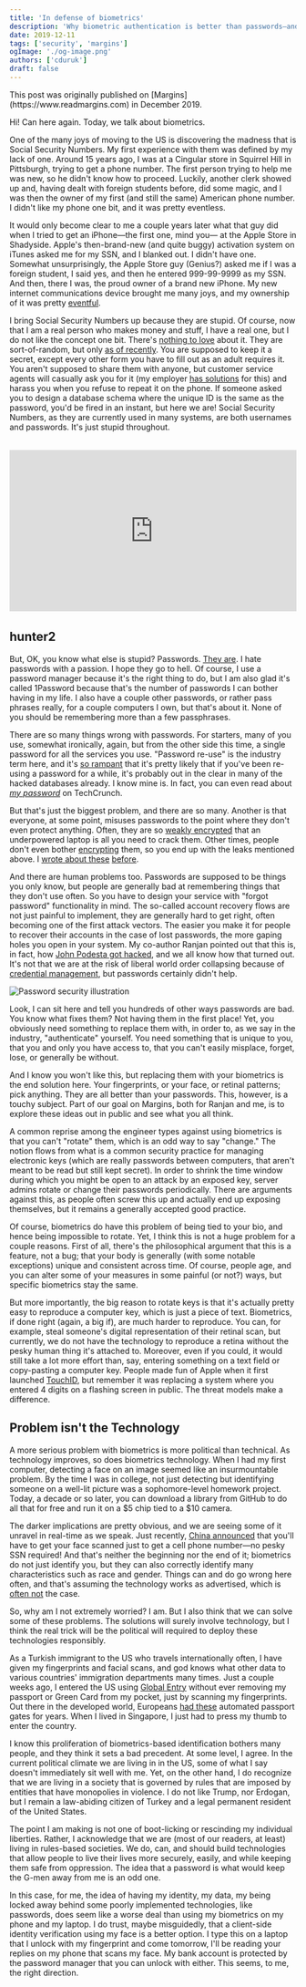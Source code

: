 ```yaml
---
title: 'In defense of biometrics'
description: 'Why biometric authentication is better than passwords—and how to think about the political implications of widespread biometric systems'
date: 2019-12-11
tags: ['security', 'margins']
ogImage: './og-image.png'
authors: ['cduruk']
draft: false
---
```




<Callout variant="note">
This post was originally published on [Margins](https://www.readmargins.com) in December 2019.
</Callout>

Hi! Can here again. Today, we talk about biometrics.

One of the many joys of moving to the US is discovering the madness that is Social Security Numbers. My first experience with them was defined by my lack of one. Around 15 years ago, I was at a Cingular store in Squirrel Hill in Pittsburgh, trying to get a phone number. The first person trying to help me was new, so he didn't know how to proceed. Luckily, another clerk showed up and, having dealt with foreign students before, did some magic, and I was then the owner of my first (and still the same) American phone number. I didn't like my phone one bit, and it was pretty eventless.

It would only become clear to me a couple years later what that guy did when I tried to get an iPhone—the first one, mind you— at the Apple Store in Shadyside. Apple's then-brand-new (and quite buggy) activation system on iTunes asked me for my SSN, and I blanked out. I didn't have one. Somewhat unsurprisingly, the Apple Store guy (Genius?) asked me if I was a foreign student, I said yes, and then he entered 999-99-9999 as my SSN. And then, there I was, the proud owner of a brand new iPhone. My new internet communications device brought me many joys, and my ownership of it was pretty [eventful](https://archive.triblive.com/news/police-say-students-back-in-school-are-smorgasbord-for-would-be-robbers/).

I bring Social Security Numbers up because they are stupid. Of course, now that I am a real person who makes money and stuff, I have a real one, but I do not like the concept one bit. There's [nothing to love](https://www.youtube.com/watch?v=Erp8IAUouus) about it. They are sort-of-random, but only [as of recently](https://www.ssa.gov/employer/randomization.html). You are supposed to keep it a secret, except every other form you have to fill out as an adult requires it. You aren't supposed to share them with anyone, but customer service agents will casually ask you for it (my employer [has solutions](https://www.verygoodsecurity.com/use-cases/identity-verification) for this) and harass you when you refuse to repeat it on the phone. If someone asked you to design a database schema where the unique ID is the same as the password, you'd be fired in an instant, but here we are! Social Security Numbers, as they are currently used in many systems, are both usernames and passwords. It's just stupid throughout.

<div style="position: relative; padding-bottom: 56.25%; height: 0; overflow: hidden; margin: 2rem 0;">
  <iframe src="https://www.youtube.com/embed/Erp8IAUouus" style="position: absolute; top: 0; left: 0; width: 100%; height: 100%;" frameborder="0" allow="accelerometer; autoplay; clipboard-write; encrypted-media; gyroscope; picture-in-picture" allowfullscreen></iframe>
</div>

## hunter2

But, OK, you know what else is stupid? Passwords. [They are](http://bash.org/?244321). I hate passwords with a passion. I hope they go to hell. Of course, I use a password manager because it's the right thing to do, but I am also glad it's called 1Password because that's the number of passwords I can bother having in my life. I also have a couple other passwords, or rather pass phrases really, for a couple computers I own, but that's about it. None of you should be remembering more than a few passphrases.

There are so many things wrong with passwords. For starters, many of you use, somewhat ironically, again, but from the other side this time, a single password for all the services you use. "Password re-use" is the industry term here, and it's [so rampant](https://cloud.google.com/blog/products/identity-security/best-practices-for-a-more-secure-login-in-google-cloud) that it's pretty likely that if you've been re-using a password for a while, it's probably out in the clear in many of the hacked databases already. I know mine is. In fact, you can even read about [*my password*](https://techcrunch.com/2019/02/11/620-million-hacked-accounts-dark-web/) on TechCrunch.

But that's just the biggest problem, and there are so many. Another is that everyone, at some point, misuses passwords to the point where they don't even protect anything. Often, they are so [weakly encrypted](https://www.wired.com/story/facebook-passwords-plaintext-change-yours/) that an underpowered laptop is all you need to crack them. Other times, people don't even bother [encrypting](https://www.wired.com/story/google-stored-gsuite-passwords-plaintext/) them, so you end up with the leaks mentioned above. I [wrote about these](https://www.readmargins.com/p/i-was-wrong-about-google-facebook) [before](https://themargins.substack.com/p/whats-in-a-username).

And there are human problems too. Passwords are supposed to be things you only know, but people are generally bad at remembering things that they don't use often. So you have to design your service with "forgot password" functionality in mind. The so-called account recovery flows are not just painful to implement, they are generally hard to get right, often becoming one of the first attack vectors. The easier you make it for people to recover their accounts in the case of lost passwords, the more gaping holes you open in your system. My co-author Ranjan pointed out that this is, in fact, how [John Podesta got hacked](https://www.theguardian.com/us-news/2016/dec/14/dnc-hillary-clinton-emails-hacked-russia-aide-john-podesta), and we all know how that turned out. It's not that we are at the risk of liberal world order collapsing because of [credential management](https://www.politico.com/story/2016/10/john-podesta-cybersecurity-hacked-emails-230122), but passwords certainly didn't help.

<Image src={contentImage} alt="Password security illustration" />

Look, I can sit here and tell you hundreds of other ways passwords are bad. You know what fixes them? Not having them in the first place! Yet, you obviously need something to replace them with, in order to, as we say in the industry, "authenticate" yourself. You need something that is unique to you, that you and only you have access to, that you can't easily misplace, forget, lose, or generally be without.

And I know you won't like this, but replacing them with your biometrics is the end solution here. Your fingerprints, or your face, or retinal patterns; pick anything. They are all better than your passwords. This, however, is a touchy subject. Part of our goal on Margins, both for Ranjan and me, is to explore these ideas out in public and see what you all think.

A common reprise among the engineer types against using biometrics is that you can't "rotate" them, which is an odd way to say "change." The notion flows from what is a common security practice for managing electronic keys (which are really passwords between computers, that aren't meant to be read but still kept secret). In order to shrink the time window during which you might be open to an attack by an exposed key, server admins rotate or change their passwords periodically. There are arguments against this, as people often screw this up and actually end up exposing themselves, but it remains a generally accepted good practice.

Of course, biometrics do have this problem of being tied to your bio, and hence being impossible to rotate. Yet, I think this is not a huge problem for a couple reasons. First of all, there's the philosophical argument that this is a feature, not a bug; that your body is generally (with some notable exceptions) unique and consistent across time. Of course, people age, and you can alter some of your measures in some painful (or not?) ways, but specific biometrics stay the same.

But more importantly, the big reason to rotate keys is that it's actually pretty easy to reproduce a computer key, which is just a piece of text. Biometrics, if done right (again, a big if), are much harder to reproduce. You can, for example, steal someone's digital representation of their retinal scan, but currently, we do not have the technology to reproduce a retina without the pesky human thing it's attached to. Moreover, even if you could, it would still take a lot more effort than, say, entering something on a text field or copy-pasting a computer key. People made fun of Apple when it first launched [TouchID](https://en.wikipedia.org/wiki/Touch_ID), but remember it was replacing a system where you entered 4 digits on a flashing screen in public. The threat models make a difference.

## Problem isn't the Technology

A more serious problem with biometrics is more political than technical. As technology improves, so does biometrics technology. When I had my first computer, detecting a face on an image seemed like an insurmountable problem. By the time I was in college, not just detecting but identifying someone on a well-lit picture was a sophomore-level homework project. Today, a decade or so later, you can download a library from GitHub to do all that for free and run it on a $5 chip tied to a $10 camera.

The darker implications are pretty obvious, and we are seeing some of it unravel in real-time as we speak. Just recently, [China announced](https://www.bbc.com/news/world-asia-china-50587098) that you'll have to get your face scanned just to get a cell phone number—no pesky SSN required! And that's neither the beginning nor the end of it; biometrics do not just identify you, but they can also correctly identify many characteristics such as race and gender. Things can and do go wrong here often, and that's assuming the technology works as advertised, which is [often not](https://www.cnn.com/2009/TECH/12/22/hp.webcams/index.html) the case.

So, why am I not extremely worried? I am. But I also think that we can solve some of these problems. The solutions will surely involve technology, but I think the real trick will be the political will required to deploy these technologies responsibly.

As a Turkish immigrant to the US who travels internationally often, I have given my fingerprints and facial scans, and god knows what other data to various countries' immigration departments many times. Just a couple weeks ago, I entered the US using [Global Entry](https://www.cbp.gov/travel/trusted-traveler-programs/global-entry) without ever removing my passport or Green Card from my pocket, just by scanning my fingerprints. Out there in the developed world, Europeans [had these](https://en.wikipedia.org/wiki/Automated_border_control_system) automated passport gates for years. When I lived in Singapore, I just had to press my thumb to enter the country.

I know this proliferation of biometrics-based identification bothers many people, and they think it sets a bad precedent. At some level, I agree. In the current political climate we are living in in the US, some of what I say doesn't immediately sit well with me. Yet, on the other hand, I do recognize that we are living in a society that is governed by rules that are imposed by entities that have monopolies in violence. I do not like Trump, nor Erdogan, but I remain a law-abiding citizen of Turkey and a legal permanent resident of the United States.

The point I am making is not one of boot-licking or rescinding my individual liberties. Rather, I acknowledge that we are (most of our readers, at least) living in rules-based societies. We do, can, and should build technologies that allow people to live their lives more securely, easily, and while keeping them safe from oppression. The idea that a password is what would keep the G-men away from me is an odd one.

In this case, for me, the idea of having my identity, my data, my being locked away behind some poorly implemented technologies, like passwords, does seem like a worse deal than using my biometrics on my phone and my laptop. I do trust, maybe misguidedly, that a client-side identity verification using my face is a better option. I type this on a laptop that I unlock with my fingerprint and come tomorrow, I'll be reading your replies on my phone that scans my face. My bank account is protected by the password manager that you can unlock with either. This seems, to me, the right direction.
